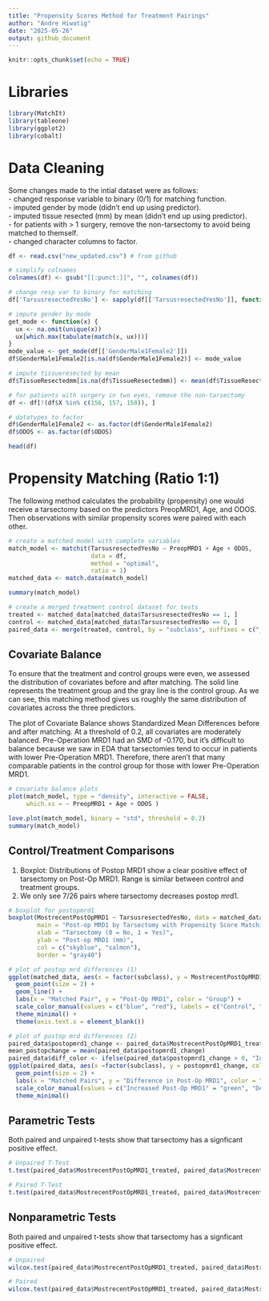 ```yaml
---
title: "Propensity Scores Method for Treatment Pairings"
author: "Andre Hiwatig"
date: "2025-05-26"
output: github_document
---
```


```r
knitr::opts_chunk$set(echo = TRUE)
```

# Libraries
```r
library(MatchIt)
library(tableone)
library(ggplot2)
library(cobalt)
```

# Data Cleaning

Some changes made to the intial dataset were as follows:  
- changed response variable to binary (0/1) for matching function.  
- imputed gender by mode (didn't end up using predictor).  
- imputed tissue resected (mm) by mean (didn't end up using predictor).  
- for patients with > 1 surgery, remove the non-tarsectomy to avoid being matched to themself.   
- changed character columns to factor. 

```r
df <- read.csv("new_updated.csv") # from github

# simplify colnames
colnames(df) <- gsub("[[:punct:]]", "", colnames(df))

# change resp var to binary for matching 
df['TarsusresectedYesNo'] <- sapply(df[['TarsusresectedYesNo']], function(x) {ifelse(x == "Y", 1, 0)})

# impute gender by mode
get_mode <- function(x) {
  ux <- na.omit(unique(x))
  ux[which.max(tabulate(match(x, ux)))]
}
mode_value <- get_mode(df[['GenderMale1Female2']])
df$GenderMale1Female2[is.na(df$GenderMale1Female2)] <- mode_value

# impute tissueresected by mean
df$TissueResectedmm[is.na(df$TissueResectedmm)] <- mean(df$TissueResectedmm, na.rm = TRUE)

# for patients with surgery in two eyes, remove the non-tarsectomy
df <- df[!(df$X %in% c(156, 157, 158)), ]

# datatypes to factor
df$GenderMale1Female2 <- as.factor(df$GenderMale1Female2)
df$ODOS <- as.factor(df$ODOS)

head(df)
```

# Propensity Matching (Ratio 1:1)
The following method calculates the probability (propensity) one would receive a tarsectomy based on the predictors PreopMRD1, Age, and ODOS. Then observations with similar propensity scores were paired with each other.
```r
# create a matched model with complete variables
match_model <- matchit(TarsusresectedYesNo ~ PreopMRD1 + Age + ODOS, 
                       data = df,
                       method = "optimal",     
                       ratio = 1)              
matched_data <- match.data(match_model)

summary(match_model)

# create a merged treatment control dataset for tests
treated <- matched_data[matched_data$TarsusresectedYesNo == 1, ]
control <- matched_data[matched_data$TarsusresectedYesNo == 0, ]
paired_data <- merge(treated, control, by = "subclass", suffixes = c("_treated", "_control"))
```

## Covariate Balance
To ensure that the treatment and control groups were even, we assessed the distribution of covariates before and after matching. The solid line represents the treatment group and the gray line is the control group. As we can see, this matching method gives us roughly the same distribution of covariates across the three predictors.

The plot of Covariate Balance shows Standardized Mean Differences before and after matching. At a threshold of 0.2, all covariates are moderately balanced. Pre-Operation MRD1 had an SMD of -0.170, but it's difficult to balance because we saw in EDA that tarsectomies tend to occur in patients with lower Pre-Operation MRD1. Therefore, there aren't that many comparable patients in the control group for those with lower Pre-Operation MRD1. 

```r
# covariate balance plots
plot(match_model, type = "density", interactive = FALSE,
     which.xs = ~ PreopMRD1 + Age + ODOS )

love.plot(match_model, binary = "std", threshold = 0.2)
summary(match_model)
```

## Control/Treatment Comparisons
(1) Boxplot: Distributions of Postop MRD1 show a clear positive effect of tarsectomy on Post-Op MRD1. Range is similar between control and treatment groups.
(2) We only see 7/26 pairs where tarsectomy decreases postop mrd1. 
```r
# boxplot for postopmrd1
boxplot(MostrecentPostOpMRD1 ~ TarsusresectedYesNo, data = matched_data,
        main = "Post-op MRD1 by Tarsectomy with Propensity Score Matching",
        xlab = "Tarsectomy (0 = No, 1 = Yes)",
        ylab = "Post-op MRD1 (mm)",
        col = c("skyblue", "salmon"),
        border = "gray40")

# plot of postop mrd differences (1)
ggplot(matched_data, aes(x = factor(subclass), y = MostrecentPostOpMRD1, color = factor(TarsusresectedYesNo), group = subclass)) +
  geom_point(size = 2) +
  geom_line() +
  labs(x = "Matched Pair", y = "Post-Op MRD1", color = "Group") +
  scale_color_manual(values = c("blue", "red"), labels = c("Control", "Treatment")) +
  theme_minimal() +
  theme(axis.text.x = element_blank())

# plot of postop mrd differences (2)
paired_data$postopmrd1_change <- paired_data$MostrecentPostOpMRD1_treated - paired_data$MostrecentPostOpMRD1_control
mean_postopchange = mean(paired_data$postopmrd1_change)
paired_data$diff_color <- ifelse(paired_data$postopmrd1_change > 0, "Increased Post-Op MRD1", "Decreased Post-Op MRD1")
ggplot(paired_data, aes(x =factor(subclass), y = postopmrd1_change, color = diff_color), group = subclass) +
  geom_point(size = 2) +
  labs(x = "Matched Pairs", y = "Difference in Post-Op MRD1", color = "Group") +
  scale_color_manual(values = c("Increased Post-Op MRD1" = "green", "Decreased Post-Op MRD1" = "red")) +
  theme_minimal() 
```

## Parametric Tests
Both paired and unpaired t-tests show that tarsectomy has a signficant positive effect.
```r
# Unpaired T-Test
t.test(paired_data$MostrecentPostOpMRD1_treated, paired_data$MostrecentPostOpMRD1_control)

# Paired T-Test
t.test(paired_data$MostrecentPostOpMRD1_treated, paired_data$MostrecentPostOpMRD1_control, paired = TRUE)
```

## Nonparametric Tests
Both paired and unpaired t-tests show that tarsectomy has a signficant positive effect.
```r
# Unpaired
wilcox.test(paired_data$MostrecentPostOpMRD1_treated, paired_data$MostrecentPostOpMRD1_control)

# Paired
wilcox.test(paired_data$MostrecentPostOpMRD1_treated, paired_data$MostrecentPostOpMRD1_control, paired = TRUE)
```